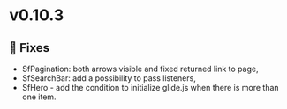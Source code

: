 
<Meta title="Releases/v0.10.3 - Latest/Change log" />

# v0.10.3

## 🐛 Fixes


- SfPagination: both arrows visible and fixed returned link to page,
- SfSearchBar: add a possibility to pass listeners, 
- SfHero - add the condition to initialize glide.js when there is more than one item.
